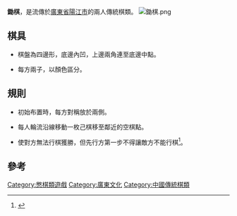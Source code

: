 '''鋤棋'''，是流傳於[[廣東省|廣東省]][[陽江市|陽江市]]的兩人傳統棋類。
[[File:鋤棋.png|thumb]]
==棋具==

*棋盤為四邊形，底邊內凹，上邊兩角連至底邊中點。

*每方兩子，以顏色區分。

==規則==

*初始布置時，每方對稱放於兩側。

*每人輪流沿線移動一枚己棋移至鄰近的空棋點。

*使對方無法行棋獲勝，但先行方第一步不得讓敵方不能行棋<ref name="廣東民俗大觀">{{cite book |author=刘志文 |title=《廣東民俗大觀》 |date=2007-01-01|publisher=广东旅游出版社 |location=中國 |language=zh-hans |isbn=9787806538333 }}</ref>。

==參考==
<div class="references-small">
<references/>
</div>

[[Category:憋棋類遊戲|Category:憋棋類遊戲]]
[[Category:廣東文化|Category:廣東文化]]
[[Category:中國傳統棋類|Category:中國傳統棋類]]